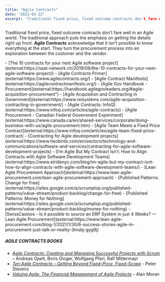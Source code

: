 ```yaml
---
title: "Agile Contracts"
date: "2021-03-22"
excerpt: 'Traditional fixed price, fixed outcome contracts don't fare well in an Agile world. The'
---
```


Traditional fixed price, fixed outcome contracts don't fare well in an Agile world. The traditional approach puts the emphasis on getting the details right up front. **Agile Contracts** acknowledge that it isn't possible to know everything at the start. They turn the procurement process into an exploration between the customer and the vendor.

<HighlightBox heading="Resource Links" variant="resourceLinks">
- [The 10 contracts for your next Agile software project](external:https://saat-network.ch/2019/06/the-10-contracts-for-your-next-agile-software-project/)
- [Agile Contracts Primer](external:https://www.agilecontracts.org/)
- [Agile Contract Manifesto](external:https://agilecontractmanifesto.org/)
- [Agile Gov Handbook - Procurement](external:https://handbook.agilegovleaders.org/#agile-acquisition-procurement”)
- [Agile Acquisition and Contracting in Government](external:https://www.reisystems.com/agile-acquisition-contracting-in-government/)
- [Agile Contracts: InfoQ](external:https://www.infoq.com/articles/agile-contracts)
- [Agile Procurement - Canadian Federal Government Experiment](external:https://www.canada.ca/en/shared-services/corporate/doing-business-with-us/agile-procurement.htm)
- [Agile Team Meets a Fixed Price Contract](external:https://www.infoq.com/articles/agile-team-fixed-price-contract)
- [Contracting for Agile development projects](external:https://www.twobirds.com/en/sectors/technology-and-communications/software-and-services/contracting-for-agile-software-development-projects)
- [I’m Agile But My Contract Isn’t: How to Align Contracts with Agile Software Development Teams](external:https://www.stridenyc.com/blog/im-agile-but-my-contract-isnt-how-to-align-contracts-with-agile-software-development-teams/)
- [Lean Agile Procurement Approach](external:https://www.lean-agile-procurement.com/lean-agile-procurement-approach)
- [Published Patterns: Change for Free](external:https://sites.google.com/a/scrumplop.org/published-patterns/value-stream/product-backlog/change-for-free)
- [Published Patterns: Money for Nothing](external:https://sites.google.com/a/scrumplop.org/published-patterns/value-stream/product-backlog/money-for-nothing)
- [SwissCasinos - Is it possible to source an ERP System in just 4 Weeks? — Lean Agile Procurement](external:https://www.lean-agile-procurement.com/blog-1/2021/1/30/6-success-stories-agile-in-procurement-just-talk-or-reality-3msbj-gyg9j)

##### AGILE CONTRACTS BOOKS

- [_Agile Contracts: Creating and Managing Successful Projects with Scrum_](external:https://www.amazon.ca/gp/product/B00CEVO874/&tag=notesfromatoo-20/&tag=notesfromatoo-20) – Andreas Opelt,‎ Boris Gloger,‎ Wolfgang Pfarl,‎ Ralf Mittermayr
- [_Ten Agile Contracts – Getting Beyond Fixed-Price, Fixed-Scope_](external:https://saat-network.ch/product/ten-agile-contracts-physical-edition/) - Peter Stevens
- _[Valuing Agile: The Financial Management of Agile Projects](external:https://www.amazon.ca/gp/product/B01M1KHEO7/&tag=notesfromatoo-20/&tag=notesfromatoo-20)_ – Alan Moran
</HighlightBox>
